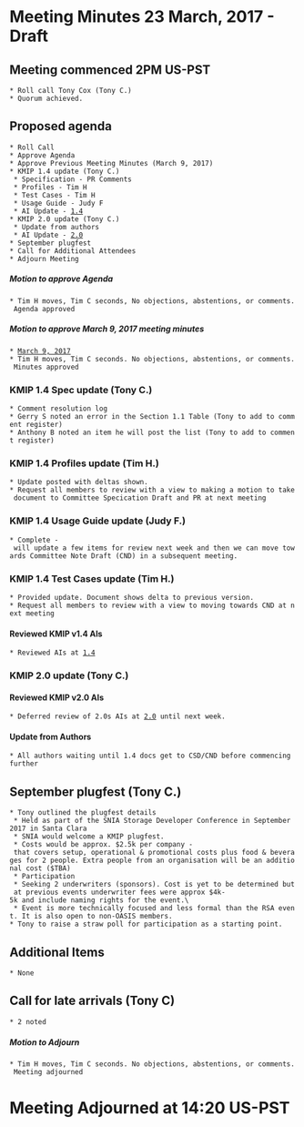 = Meeting Minutes 23 March, 2017 - Draft =
== Meeting commenced 2PM US-PST ==
 * Roll call Tony Cox (Tony C.)
 * Quorum achieved.

== Proposed agenda ==
 * Roll Call
 * Approve Agenda
 * Approve Previous Meeting Minutes (March 9, 2017)
 * KMIP 1.4 update (Tony C.) 
  * Specification - PR Comments
  * Profiles - Tim H
  * Test Cases - Tim H
  * Usage Guide - Judy F
  * AI Update - [[1.4]]
 * KMIP 2.0 update (Tony C.) 
  * Update from authors
  * AI Update - [[2.0]]
 * September plugfest
 * Call for Additional Attendees 
 * Adjourn Meeting 

===== Motion to approve Agenda =====
 * Tim H moves, Tim C seconds, No objections, abstentions, or comments. Agenda approved

===== Motion to approve March 9, 2017 meeting minutes =====
 * [[MeetingMinutes/Mar092017|March 9, 2017]]
 * Tim H moves, Tim C seconds. No objections, abstentions, or comments. Minutes approved
 
=== KMIP 1.4 Spec update (Tony C.) ===
 * Comment resolution log
 * Gerry S noted an error in the Section 1.1 Table (Tony to add to comment register)
 * Anthony B noted an item he will post the list (Tony to add to comment register)

=== KMIP 1.4 Profiles update (Tim H.) ===
 * Update posted with deltas shown. 
 * Request all members to review with a view to making a motion to take document to Committee Specication Draft and PR at next meeting

=== KMIP 1.4 Usage Guide update (Judy F.) ===
 * Complete - will update a few items for review next week and then we can move towards Committee Note Draft (CND) in a subsequent meeting.

=== KMIP 1.4 Test Cases update (Tim H.) ===
 * Provided update. Document shows delta to previous version. 
 * Request all members to review with a view to moving towards CND at next meeting

==== Reviewed KMIP v1.4 AIs ====
 * Reviewed AIs at [[1.4]]

=== KMIP 2.0 update (Tony C.) ===

==== Reviewed KMIP v2.0 AIs ====
 * Deferred review of 2.0s AIs at [[2.0]] until next week.

==== Update from Authors ====
 * All authors waiting until 1.4 docs get to CSD/CND before commencing further

== September plugfest (Tony C.) ==
 * Tony outlined the plugfest details
  * Held as part of the SNIA Storage Developer Conference in September 2017 in Santa Clara
  * SNIA would welcome a KMIP plugfest.
  * Costs would be approx. $2.5k per company - that covers setup, operational & promotional costs plus food & beverages for 2 people. Extra people from an organisation will be an additional cost ($TBA)
  * Participation 
  * Seeking 2 underwriters (sponsors). Cost is yet to be determined but at previous events underwriter fees were approx $4k-5k and include naming rights for the event.\
  * Event is more technically focused and less formal than the RSA event. It is also open to non-OASIS members.
 * Tony to raise a straw poll for participation as a starting point.

== Additional Items ==
 * None

== Call for late arrivals (Tony C) ==
 * 2 noted
 
===== Motion to Adjourn =====
 * Tim H moves, Tim C seconds. No objections, abstentions, or comments. Meeting adjourned

 
= Meeting Adjourned at 14:20 US-PST =

